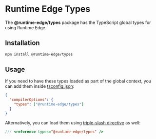 # Runtime Edge Types

The **@runtime-edge/types** package has the TypeScript global types for using Runtime Edge.

## Installation

```sh npm2yarn
npm install @runtime-edge/types
```

## Usage

If you need to have these types loaded as part of the global context, you can add them inside [tsconfig.json](https://www.typescriptlang.org/docs/handbook/tsconfig-json.html):

```json
{
  "compilerOptions": {
    "types": ["@runtime-edge/types"]
  }
}
```

Alternatively, you can load them using [triple-slash directive](https://www.typescriptlang.org/docs/handbook/triple-slash-directives.html) as well:

```js
/// <reference types="@runtime-edge/types" />
```
